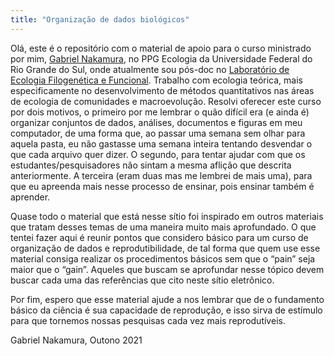 ```yaml
---
title: "Organização de dados biológicos"
---
```


Olá, este é o repositório com o material de apoio para o curso ministrado por mim, [Gabriel Nakamura](https://dimensionsofbiodiversity.weebly.com/), no PPG Ecologia da Universidade Federal do Rio Grande do Sul, onde atualmente sou pós-doc no [Laboratório de Ecologia Filogenética e Funcional](https://www.ufrgs.br/leff/). Trabalho com ecologia teórica, mais especificamente no desenvolvimento de métodos quantitativos nas áreas de ecologia de comunidades e macroevolução. Resolvi oferecer este curso por dois motivos, o primeiro por me lembrar o quão difícil era (e ainda é) organizar conjuntos de dados, análises, documentos e figuras em meu computador, de uma forma que, ao passar uma semana sem olhar para aquela pasta, eu não gastasse uma semana inteira tentando desvendar o que cada arquivo quer dizer. O segundo, para tentar ajudar com que os estudantes/pesquisadores não sintam a mesma aflição que descrita anteriormente. A terceira (eram duas mas me lembrei de mais uma), para que eu apreenda mais nesse processo de ensinar, pois ensinar também é aprender.

Quase todo o material que está nesse sítio foi inspirado em outros materiais que tratam desses temas de uma maneira muito mais aprofundado. O que tentei fazer aqui é reunir pontos que considero básico para um curso de organização de dados e reprodutibilidade, de tal forma que quem use esse material consiga realizar os procedimentos básicos sem que o "pain" seja maior que o "gain". Aqueles que buscam se aprofundar nesse tópico devem buscar cada uma das referências que cito neste sítio eletrônico.

Por fim, espero que esse material ajude a nos lembrar que de o fundamento básico da ciência é sua capacidade de reprodução, e isso sirva de estímulo para que tornemos nossas pesquisas cada vez mais reprodutíveis.

Gabriel Nakamura, Outono 2021